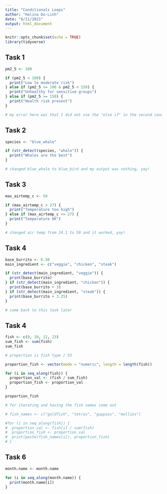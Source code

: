 ```yaml
---
title: "Conditionals Loops"
author: "Halina Do-Linh"
date: "8/11/2021"
output: html_document
---
```


```r
knitr::opts_chunk$set(echo = TRUE)
library(tidyverse)
```

## Task 1
```r
pm2_5 <- 100

if (pm2_5 < 100) {
  print("Low to moderate risk")
} else if (pm2_5 <= 100 & pm2_5 < 150) {
  print("Unhealthy for sensitive groups")
} else if (pm2_5 >= 150) {
  print("Health risk present")
}

# my error here was that I did not use the "else if" in the second condition, only used "else". Try to recall what this error message means

```

## Task 2
```r
species <- "blue_whale"

if (str_detect(species, "whale")) {
  print("Whales are the best")
}

# changed blue_whale to blue_bird and my output was nothing, yay!

```

## Task 3 
```r
max_airtemp_c <- 50

if (max_airtemp_c > 27) {
  print("Temperature too high")
} else if (max_airtemp_c <= 27) {
  print("Temperature OK")
}

# changed air temp from 24.1 to 50 and it worked, yay!

```
## Task 4 
```r
base_burrito <- 6.50
main_ingredient <- c("veggie", "chicken", "steak")

if (str_detect(main_ingredient, "veggie")) {
  print(base_burrito)
} if (str_detect(main_ingredient, "chicken")) {
  print(base_burrito + 3)
} if (str_detect(main_ingredient, "steak")) {
  print(base_burrito + 3.25)
}

# come back to this task later

```
## Task 4
```r
fish <- c(8, 10, 12, 23)
sum_fish <- sum(fish)
sum_fish

# proportion is fish type / 53

proportion_fish <- vector(mode = "numeric", length = length(fish))

for (i in seq_along(fish)) {
  proportion_val <- (fish / sum_fish)
  proportion_fish <- proportion_val
}

proportion_fish

# for iterating and having the fish names come out

# fish_names <- c("goldfish", "tetras", "guppies", "mollies")

#for (i in seq_along(fish)) {
#  proportion_val <- fish[i] / sum(fish)
#  proportion_fish <- proportion_val
#  print(paste(fish_names[i]), proportion_fish)
# }

```

## Task 6 
```r
month.name <- month.name

for (i in seq_along(month.name)) {
  print(month.name[i])
}

```




